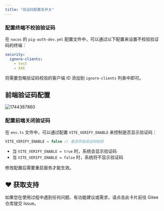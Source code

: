 ```yaml
---
title: "验证码配置及开关"
---
```


### 配置终端不校验验证码

在 `nacos` 的 `pig-auth-dev.yml` 配置文件中，可以通过以下配置来设置不校验验证码的终端：

```yaml
security:
  ignore-clients:
    - test
    - XXX
```

将需要忽略验证码校验的客户端 ID 添加到 `ignore-clients` 列表中即可。

## 前端验证码配置

<img src='https://minio.pigx.vip/oss/202504/1744387860.png' alt='1744387860'/>

### 配置前端关闭验证码

在 `env.ts` 文件中，可以通过配置 `VITE_VERIFY_ENABLE` 来控制是否显示验证码：

```typescript
VITE_VERIFY_ENABLE = false // 是否开启验证码校验
```

- 当 `VITE_VERIFY_ENABLE = true` 时，系统会显示验证码
- 当 `VITE_VERIFY_ENABLE = false` 时，系统将不显示验证码

<Note>
修改配置后需要重启服务才能生效。
</Note>

## ♥️ 获取支持
<Card title="遇到问题？" horizontal icon="link" href="https://gitee.com/log4j/pig/issues">
  如果您在使用过程中遇到任何问题、有功能建议或需求，请点击此卡片前往 Gitee 仓库提交 Issue。
</Card>

